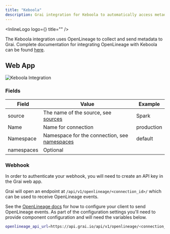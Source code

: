 ```yaml
---
title: "Keboola"
description: Grai integration for Keboola to automatically access metadata.
---
```



<InlineLogo logo={<KeboolaLogo height={150} width={300}/>} title="" />

The Keboola integration uses OpenLineage to collect and send metadata to Grai.
Complete documentation for integrating OpenLineage with Keboola can be found [here](https://github.com/keboola/wr-openlineage).


## Web App

<Image
  src="/images/docs/core/integrations/openlineage.png"
  height={600}
  width={1200}
  alt="Keboola Integration"
/>

### Fields

| Field      | Value                                                               | Example   |
| ---------- | ------------------------------------------------------------------- | --------- |
| source     | The name of the source, see [sources](/concepts/sources)            | Spark |
| Name       | Name for connection                                                 | production   |
| Namespace  | Namespace for the connection, see [namespaces](/concepts/namespace) | default   |
| namespaces | Optional                                                            |           |


### Webhook

<Callout type="info" emoji="ℹ️">
  In order to authenticate your webhook, you will need to create an API key in
  the Grai web app.
</Callout>

Grai will open an endpoint at `/api/v1/openlineage/<connection_id>/` which can be used to receive OpenLineage events.

See the [OpenLineage docs](https://github.com/keboola/wr-openlineage) for how to configure your client to send OpenLineage events.
As part of the configuration settings you'll need to provide component configuration and will need the variables below.

```bash copy
openlineage_api_url=https://api.grai.io/api/v1/openlineage/<connection_id>
```
